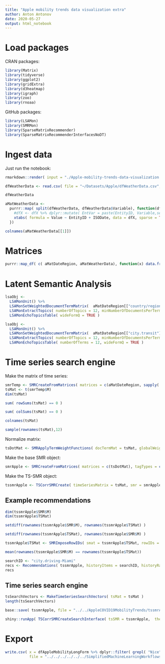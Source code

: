 ```yaml
---
title: "Apple mobility trends data visualization extra"
author: Anton Antonov
date: 2020-05-27
output: html_notebook
---
```


<style type="text/css">
.main-container {
  max-width: 1800px;
  margin-left: auto;
  margin-right: auto;
}
</style>


# Load packages

CRAN packages:

```r
library(Matrix)
library(tidyverse)
library(ggplot2)
library(gridExtra)
library(d3heatmap)
library(igraph)
library(zoo)
library(rnoaa)
```

GitHub packages:

```r
library(LSAMon)
library(SMRMon)
library(SparseMatrixRecommender)
library(SparseMatrixRecommenderInterfacesNoDT)
```

# Ingest data 

Just run the notebook:

```r
rmarkdown::render( input = "./Apple-mobility-trends-data-visualization.Rmd", output_file = "./temp.html", output_format = "html_notebook", quiet = TRUE )
```

```r
dfWeatherData <- read.csv( file = "~/Datasets/Apple/dfWeatherData.csv", stringsAsFactors = FALSE)
```

```r
dfWeatherData
```

```r
aMatWeatherData <- 
  purrr::map( split(dfWeatherData, dfWeatherData$Variable), function(dfX) {
    #dfX <- dfX %>% dplyr::mutate( EntVar = paste(EntityID, Variable,sep = "."))
    xtabs( formula = Value ~ EntityID + ISODate, data = dfX, sparse = TRUE )
  })
```

```r
colnames(aMatWeatherData[[1]])
```

# Matrices

```r
purrr::map_df( c( aMatDateRegion, aMatWeatherData), function(x) data.frame( NRow = nrow(x), NCol = ncol(x) ), .id = "MatrixName" )
```

# Latent Semantic Analysis


```r
lsaObj <- 
  LSAMonUnit() %>% 
  LSAMonSetWeightedDocumentTermMatrix(  aMatDateRegion[["country/region.driving"]] ) %>% 
  LSAMonExtractTopics( numberOfTopics = 12, minNumberOfDocumentsPerTerm = 1, method = "NNMF" ) %>% 
  LSAMonEchoTopicsTable( wideFormQ = TRUE )
```

```r
lsaObj <- 
  LSAMonUnit() %>% 
  LSAMonSetWeightedDocumentTermMatrix(  aMatDateRegion[["city.transit"]] ) %>% 
  LSAMonExtractTopics( numberOfTopics = 12, minNumberOfDocumentsPerTerm = 1, method = "NNMF" ) %>% 
  LSAMonEchoTopicsTable( numberOfTerms = 12, wideFormQ = TRUE )
```

# Time series search engine

Make the matrix of time series:


```r
smrTemp <- SMRCreateFromMatrices( matrices = c(aMatDateRegion, sapply( aMatWeatherData, t )), imposeSameRowNamesQ = TRUE, addTagTypesToColumnNamesQ = TRUE, sep = "-" )
tsMat <- t(smrTemp$M)
dim(tsMat)
```
```r
sum( rowSums(tsMat) == 0 )
```

```r
sum( colSums(tsMat) == 0 )
```

```r
colnames(tsMat)
```

```r
sample(rownames(tsMat),12)
```

Normalize matrix:

```r
tsDotMat <- SMRApplyTermWeightFunctions( docTermMat = tsMat, globalWeightFunction = "None", localWeightFunction = "None", normalizerFunction = "Cosine")
```


Make the base SMR object:

```r
smrApple <- SMRCreateFromMatrices( matrices = c(tsDotMat), tagTypes = c("NormalizedTimeSeries"), itemColumnName = "ID", imposeSameRowNamesQ = TRUE, addTagTypesToColumnNamesQ = FALSE )
```

Make the TS-SMR object:

```r
tssmrApple <- TSCorrSMRCreate( timeSeriesMatrix = tsMat, smr = smrApple, smrNRecs = 200 )
```


## Example recommendations

```r
dim(tssmrApple$SMR$M)
dim(tssmrApple$TSMat)
```

```r
setdiff(rownames(tssmrApple$SMR$M), rownames(tssmrApple$TSMat) )
```

```r
setdiff(rownames(tssmrApple$TSMat), rownames(tssmrApple$SMR$M) )
```

```r
tssmrApple$TSMat <- SMRImposeRowIDs( smat = tssmrApple$TSMat, rowIDs = rownames(tssmrApple$SMR$M) )
```

```r
mean(rownames(tssmrApple$SMR$M) == rownames(tssmrApple$TSMat))
```


```r
searchID <- "city.driving-Miami"
recs <- Recommendations( tssmrApple, historyItems = searchID, historyRatings = 1, nrecs = 12 )
recs
```


## Time series search engine

```r
tsSearchVectors <- MakeTimeSeriesSearchVectors( tsMat = tsMat )
length(tsSearchVectors)
```

```r
base::save( tssmrApple, file = "../../AppleCOVID19MobilityTrends/tssmrApple.RData")
```

```r
shiny::runApp( TSCorrSMRCreateSearchInterface( tsSMR = tssmrApple,  theme = "superhero"  ) )
```


# Export

```r
write.csv( x = dfAppleMobilityLongForm %>% dplyr::filter( grepl( "Nice", region)), 
           file = "../../../../../../SimplifiedMachineLearningWorkflows-book/R/ChampaignUrbanaDataScienceUserGroup-Meetup-February-2021/data/dfAppleMobilityLongForm.csv", row.names = FALSE )
```

